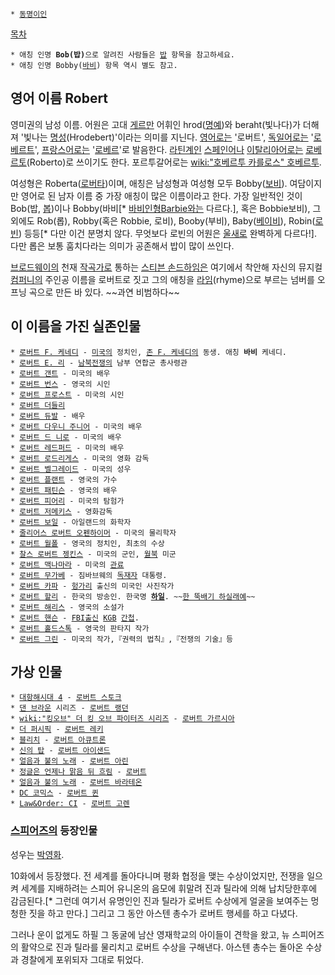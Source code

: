  * [[동명이인]]

[[목차]]

 * 애칭 인명 '''Bob(밥)'''으로 알려진 사람들은 [[밥]] 항목을 참고하세요.
 * 애칭 인명 Bobby([[바비]]) 항목 역시 별도 참고. 

== 영어 이름 Robert ==
영미권의 남성 이름. 어원은 고대 [[게르만]] 어휘인 hrod([[명예]])와 beraht(빛나다)가 더해져 '빛나는 [[명성]](Hrodebert)'이라는 의미를 지닌다. [[영어]]로는 '로버트', [[독일어]]로는 '[[로베르트]]', [[프랑스어]]로는 '[[로베르]]'로 발음한다. [[라틴계]]인 [[스페인어]]나 [[이탈리아어]]로는 [[로베르토]](Roberto)로 쓰이기도 한다. 포르투갈어로는 [[wiki:"호베르투 카를로스" 호베르투]]. 

여성형은 Roberta([[로버타]])이며, 애칭은 남성형과 여성형 모두 Bobby([[보비]]). 여담이지만 영어로 된 남자 이름 중 가장 애칭이 많은 이름이라고 한다. 가장 일반적인 것이 Bob(밥, [[봅]])이나 Bobby(바비[* [[바비인형]]Barbie와는 다르다.], 혹은 Bobbie보비), 그 외에도 Rob(롭), Robby(혹은 Robbie, 로비), Booby(부비), Baby([[베이비]]), Robin([[로빈]]) 등등[* 다만 이건 분명치 않다. 무엇보다 로빈의 어원은 [[울새]]로 완벽하게 다르다!]. 다만 롭은 보통 훔치다라는 의미가 공존해서 밥이 많이 쓰인다. 

[[브로드웨이]]의 천재 [[작곡가]]로 통하는 [[스티븐 손드하임]]은 여기에서 착안해 자신의 뮤지컬 [[컴퍼니]]의 주인공 이름을 로버트로 짓고 그의 애칭을 [[라임]](rhyme)으로 부르는 넘버를 오프닝 곡으로 만든 바 있다. ~~과연 비범하다~~

== 이 이름을 가진 실존인물 ==
 * [[로버트 F. 케네디]] - [[미국]]의 정치인, [[존 F. 케네디]]의 동생. 애칭 '''바비''' 케네디.
 * [[로버트 E. 리]] - [[남북전쟁]]의 남부 연합군 총사령관
 * [[로버트 갠트]] - 미국의 배우
 * [[로버트 번스]] - 영국의 시인
 * [[로버트 프로스트]] - 미국의 시인
 * [[로버트 더들리]]
 * [[로버트 듀발]] - 배우
 * [[로버트 다우니 주니어]] - 미국의 배우
 * [[로버트 드 니로]] - 미국의 배우
 * [[로버트 레드퍼드]] - 미국의 배우
 * [[로버트 로드리게스]] - 미국의 영화 감독
 * [[로버트 벨그레이드]] - 미국의 성우
 * [[로버트 플랜트]] - 영국의 가수
 * [[로버트 패틴슨]] - 영국의 배우
 * [[로버트 피어리]] - 미국의 탐험가
 * [[로버트 저메키스]] - 영화감독
 * [[로버트 보일]] - 아일랜드의 화학자
 * [[줄리어스 로버트 오펜하이머]] - 미국의 물리학자
 * [[로버트 월폴]] - 영국의 정치인, 최초의 수상
 * [[찰스 로버트 젱킨스]] - 미국의 군인, [[월북]] 미군
 * [[로버트 맥나마라]] - 미국의 [[관료]]
 * [[로버트 무가베]] - 짐바브웨의 [[독재자]] 대통령.
 * [[로버트 카파]] - [[헝가리]] 출신의 미국인 사진작가
 * [[로버트 할리]] - 한국의 방송인. 한국명 '''[[하일]]'''. ~~[[한 뚝배기 하실래예]]~~
 * [[로버트 해리스]] - 영국의 소설가
 * [[로버트 핸슨]] - [[FBI]]출신 [[KGB]] [[간첩]].
 * [[로버트 홀드스톡]] - 영국의 판타지 작가
 * [[로버트 그린]] - 미국의 작가,『권력의 법칙』,『전쟁의 기술』등 

== 가상 인물 ==
 * [[대항해시대 4]] - [[로버트 스토크]]
 * [[댄 브라운]] 시리즈 - [[로버트 랭던]]
 * [[wiki:"킹오브" 더 킹 오브 파이터즈 시리즈]] - [[로버트 가르시아]]
 * [[더 퍼시픽]] - [[로버트 레키]]
 * [[블리치]] - [[로버트 아큐트론]]
 * [[신의 탑]] - [[로버트 아이샌드]]
 * [[얼음과 불의 노래]] - [[로버트 아린]]
 * [[정글은 언제나 맑음 뒤 흐림]] - [[로버트(정글은 언제나 맑음 뒤 흐림)|로버트]]
 * [[얼음과 불의 노래]] - [[로버트 바라테온]]
 * [[DC 코믹스]] - [[로버트 퀸]]
 * [[Law&Order: CI]] - [[로버트 고렌]]

=== [[스피어즈]]의 등장인물 ===
성우는 [[박영화]].

10화에서 등장했다. 전 세계를 돌아다니며 평화 협정을 맺는 수상이었지만, 전쟁을 일으켜 세계를 지배하려는 스피어 유니온의 음모에 휘말려 진과 틸라에 의해 납치당한후에 감금된다.[* 그런데 여기서 유명인인 진과 틸라가 로버트 수상에게 얼굴을 보여주는 멍청한 짓을 하고 만다.] 그리고 그 동안 아스텐 총수가 로버트 행세를 하고 다녔다.

그러나 운이 없게도 하필 그 동굴에 남산 영재학교의 아이들이 견학을 왔고, 뉴 스피어즈의 활약으로 진과 틸라를 물리치고 로버트 수상을 구해낸다. 아스텐 총수는 돌아온 수상과 경찰에게 포위되자 그대로 튀었다.
